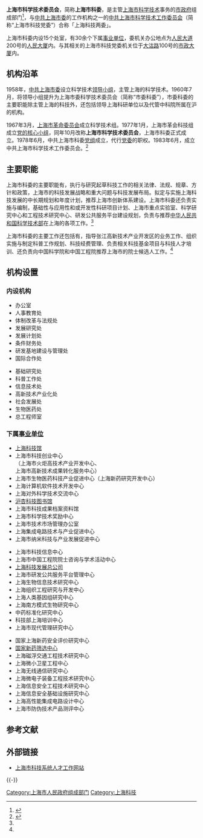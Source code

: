 {{Infobox PRCG
|机构名称 = 上海市科学技术委员会
|加挂牌子=上海市外国专家局
|标志2=
|标志2说明=
|标志1 = Red star.svg
|标志1说明 = [[s:国务院关于国家行政机关和企业事业单位社会团体印章管理的规定|1999年规定]]：[[印章|印章]][[直径|直径]]4.2厘米，中央刊[[五角星|五角星]]，由[[上海市人民政府|上海市人民政府]]制发。
|职位1 = 党委书记
|人员1 = [[吴信宝|吴信宝]]
|职位2 = 主任
|人员2 = [[寿子琪|寿子琪]]
|业务上级 = [[中华人民共和国科学技术部|中华人民共和国科学技术部]]
|组织上级 = [[上海市人民政府|上海市人民政府]]
|中共上级 = [[中国共产党上海市委员会|中国共产党上海市委员会]]
|中共本级 = [[中共上海市科技工作委员会|中共上海市科技工作委员会]]
|机构类型 = [[直辖市|直辖市]][[人民政府|人民政府]]组成部门
|行政级别 = 正地厅级
|成立时间 = 1960年7月
|地址1 = [[上海市|上海市]][[人民大道|人民大道]]200号[[人民大厦|人民大厦]]
|官网 = http://stcsm.sh.gov.cn/
|a = 中共上海市科学技术工作委员会
|b = [[上海市张江高新技术产业开发区管理委员会|上海市张江高新技术产业开发区管理委员会]]
|c = [[上海市科学技术协会|上海市科学技术协会]]
|d = [[上海图书馆|上海科学技术情报研究所]]
|e = [[上海市国防科技工业办公室|上海市国防科技工业办公室]]
}}

'''上海市科学技术委员会'''，简称'''上海市科委'''，是主管[[上海市|上海市]][[上海科技|科学技术]]事务的[[上海市人民政府|市政府]]组成部门<ref name="上海市科委">{{cite web|url =http://www.stcsm.gov.cn/xxgk1/jgzz/334610.htm|title =上海科技：信息公开|publisher =上海市科委|deadurl =yes|archiveurl =https://web.archive.org/web/20131220053212/http://www.stcsm.gov.cn/xxgk1/jgzz/334610.htm|archivedate =2013-12-20|accessdate =2013-12-20}}</ref>，与[[中共上海市委|中共上海市委]]的工作机构之一的[[中共上海市科学技术工作委员会|中共上海市科学技术工作委员会]]（简称“上海市科技党委”）合称「上海科技两委」。

上海市科委内设15个处室，有30余个下属[[事业单位|事业单位]]，委机关办公地点为[[人民大道|人民大道]]200号的[[人民大厦|人民大厦]]内。与其相关的上海市科技党委机关位于[[大沽路|大沽路]]100号的[[市政大厦|市政大厦]]内。

== 机构沿革 ==
1958年，[[中共上海市委|中共上海市委]]设立科学技术[[领导小组|领导小组]]，主管上海的科学技术。1960年7月，将领导小组提升为上海市委科学技术委员会（简称“市委科委”），市委科委的主要职能除主管上海的科技外，还包括领导上海科研单位以及代管中科院所属在沪的机构。

1967年3月，[[上海市革命委员会|上海市革命委员会]]成立科学技术组。1977年1月，上海市革会科技组成立[[党的核心小组|党的核心小组]]，同年10月改称'''上海市科学技术委员会'''，上海市科委正式成立。1978年6月，中共上海市科委[[党组|党组]]成立，代行[[党委|党委]]的职权。1983年6月，成立中共上海市科学技术工作委员会。<ref name="地方志">{{cite web |url = http://www.shtong.gov.cn/newsite/node2/node2245/node4523/node28550/node28552/node60654/userobject1ai13395.html |title = 社会主义时期市委工作机构 |publisher = 上海市地方志办公室 |accessdate = 2019-04-15 |archive-date = 2020-11-03 |archive-url = https://web.archive.org/web/20201103163402/http://www.shtong.gov.cn/newsite/node2/node2245/node4523/node28550/node28552/node60654/userobject1ai13395.html |dead-url = no }}</ref>

== 主要职能 ==
上海市科委的主要职能有，执行与研究起草科技工作的相关法律、法规、规章、方针和政策，上海市的科技发展战略和重大问题与科技发展布局。拟定与实施上海科技发展的中长期规划和年度计划，推荐上海市创新体系建设。上海市科委还负责实施与编制，基础性与应用性和或开发性科研项目计划、上海市重点实验室、科学研究中心和工程技术研究中心、研发公共服务平台建设规划，负责与推荐[[中华人民共和国科学技术部|中华人民共和国科学技术部]]在上海的各项工作。<ref name="上海市科委" /> 

上海市科委的主要工作还包括有，指导张江高新技术产业开发区的业务工作、组织实施与制定科普工作规划、科技经费管理、负责相关科技基金项目与科技人才培训、还负责向中国科学院和中国工程院推荐上海市的院士候选人工作。<ref name="上海市科委" />

== 机构设置 ==
=== 内设机构 ===
{{col-begin}}
{{col-2}}
*办公室
*人事教育处
*体制改革与法规处
*发展研究处
*发展计划处
*条件财务处
*研发基地建设与管理处
*国际合作处
{{col-2}}
*基础研究处
*科普工作处
*信息技术处
*高新技术产业化处
*社会发展处
*生物医药处
*总工程师室
{{col-end}}

=== 下属[[事业单位|事业单位]] ===
{{col-begin}}
{{col-3}}
*[[上海科技馆|上海科技馆]]
*上海市科技创业中心<br />（上海市火炬高技术产业开发中心、<br />上海市高新技术成果转化服务中心）
*上海市生物医药科技产业促进中心（上海新药研究开发中心）
*上海计算机软件技术开发中心
*上海对外科学技术交流中心
*[[沪杏科技图书馆|沪杏科技图书馆]]
*上海市科技成果档案资料馆
*上海市科学技术奖励中心
*上海市技术市场管理办公室
*上海集成电路技术与产业促进中心
*上海市纳米科技与产业发展促进中心
{{col-3}}
*上海市科技信息中心
*上海市中国工程院院士咨询与学术活动中心
*[[上海科技发展总公司|上海科技发展总公司]]
*上海市研发公共服务平台管理中心
*上海生物信息技术研究中心
*上海组织工程研究与开发中心
*上海人类基因组研究中心
*上海南方模式生物研究中心
*中药标准化研究中心
*科技部上海培训中心
*上海市现代管理研究中心
{{col-3}}
*国家上海新药安全评价研究中心
*[[国家新药筛选中心|国家新药筛选中心]]
*上海磁浮交通工程技术研究中心
*上海微小卫星工程中心
*上海无线通信研究中心
*上海微电子装备工程技术研究中心
*上海信息安全工程技术研究中心
*上海信息安全基础设施研究中心
*上海高性能集成电路设计中心
*上海市防伪技术产品测评中心
{{col-end}}

== 参考文献 ==
{{Reflist|2}}

== 外部链接 ==
* [https://web.archive.org/web/20111028124659/http://www.stehr.sh.cn/web/Default.aspx 上海市科技系统人才工作网站]

{{-}}
{{上海市人民政府}}

[[Category:上海市人民政府组成部门|Category:上海市人民政府组成部门]]
[[Category:上海科技|Category:上海科技]]